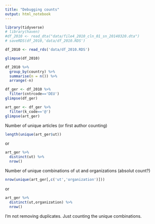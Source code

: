 ```yaml
---
title: "Debugging counts"
output: html_notebook
---
```



```r
library(tidyverse)
# library(haven)
#df_2010 <- read_dta("data/file4_2010_cln_01_sn_20140320.dta")
# saveRDS(df_2010,'data/df_2010.RDS')
```

```r
df_2010 <- read_rds('data/df_2010.RDS')

glimpse(df_2010)
```

```r
df_2010 %>% 
  group_by(country) %>% 
  summarise(n = n()) %>% 
  arrange(-n)
```

```r
df_ger <- df_2010 %>% 
  filter(cntrcode=='DEU')
glimpse(df_ger)
```

```r
art_ger <- df_ger %>% 
  filter(k_code=='@')
glimpse(art_ger)
```

Number of unique articles (or first author counting)
```r
length(unique(art_ger$ut))
```

or

```r
art_ger %>% 
  distinct(ut) %>% 
  nrow()
```


Number of unique combinations of ut and organizations (absolut count?)
```r
nrow(unique(art_ger[,c('ut','organization')]))
```

or

```r
art_ger %>% 
  distinct(ut,organization) %>% 
  nrow()
```

I'm not removing duplicates. Just counting the unique combinations.





